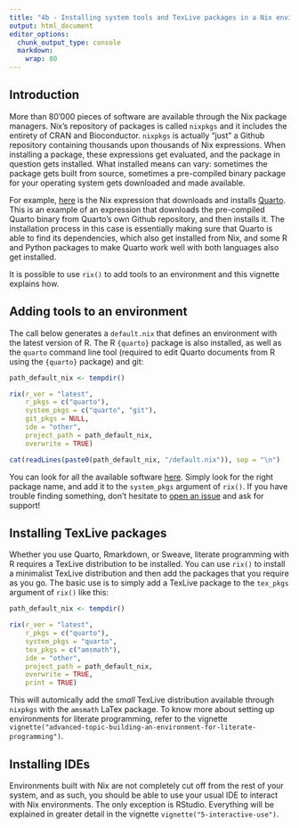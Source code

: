 ```yaml
---
title: "4b - Installing system tools and TexLive packages in a Nix environment"
output: html_document
editor_options:
  chunk_output_type: console
  markdown: 
    wrap: 80
---
```


## Introduction

More than 80'000 pieces of software are available through the Nix package
managers. Nix’s repository of packages is called `nixpkgs` and it includes the
entirety of CRAN and Bioconductor. `nixpkgs` is actually "just" a Github
repository containing thousands upon thousands of Nix expressions. When
installing a package, these expressions get evaluated, and the package in
question gets installed. What installed means can vary: sometimes the package
gets built from source, sometimes a pre-compiled binary package for your
operating system gets downloaded and made available.

For example,
[here](https://github.com/NixOS/nixpkgs/blob/dce218f4f35440622d2056f93ddc335351763bb4/pkgs/development/libraries/quarto/default.nix)
is the Nix expression that downloads and installs [Quarto](https://quarto.org/).
This is an example of an expression that downloads the pre-compiled Quarto
binary from Quarto’s own Github repository, and then installs it. The
installation process in this case is essentially making sure that Quarto is able
to find its dependencies, which also get installed from Nix, and some R and
Python packages to make Quarto work well with both languages also get installed.

It is possible to use `rix()` to add tools to an environment and this vignette
explains how.

## Adding tools to an environment

The call below generates a `default.nix` that defines an environment with the latest
version of R. The R `{quarto}` package is also installed, as well as the `quarto`
command line tool (required to edit Quarto documents from R using the `{quarto}` package)
and git:

```r
path_default_nix <- tempdir()

rix(r_ver = "latest",
    r_pkgs = c("quarto"),
    system_pkgs = c("quarto", "git"),
    git_pkgs = NULL,
    ide = "other",
    project_path = path_default_nix,
    overwrite = TRUE)
```

```r
cat(readLines(paste0(path_default_nix, "/default.nix")), sep = "\n")
```

You can look for all the available software
[here](https://search.nixos.org/packages?channel=unstable&from=0&size=50&sort=relevance&type=packages&query=).
Simply look for the right package name, and add it to the `system_pkgs` argument
of `rix()`. If you have trouble finding something, don’t hesitate to 
[open an issue ](https://github.com/b-rodrigues/rix/issues) and ask for support!

## Installing TexLive packages

Whether you use Quarto, Rmarkdown, or Sweave, literate programming with R requires
a TexLive distribution to be installed. You can use `rix()` to install a minimalist
TexLive distribution and then add the packages that you require as you go.
The basic use is to simply add a TexLive package to the `tex_pkgs` argument of `rix()`
like this:

```r
path_default_nix <- tempdir()

rix(r_ver = "latest",
    r_pkgs = c("quarto"),
    system_pkgs = "quarto",
    tex_pkgs = c("amsmath"),
    ide = "other",
    project_path = path_default_nix,
    overwrite = TRUE,
    print = TRUE)

```

This will automically add the *small* TexLive distribution available through `nixpkgs`
with the `amsmath` LaTex package. To know more about setting up environments for
literate programming, refer to the vignette 
`vignette("advanced-topic-building-an-environment-for-literate-programming")`.

## Installing IDEs

Environments built with Nix are not completely cut off from the rest of your
system, and as such, you should be able to use your usual IDE to interact with
Nix environments. The only exception is RStudio. Everything will be explained in
greater detail in the vignette `vignette("5-interactive-use")`.
